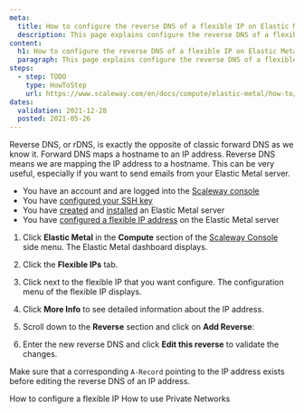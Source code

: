 ```yaml
---
meta:
  title: How to configure the reverse DNS of a flexible IP on Elastic Metal servers
  description: This page explains configure the reverse DNS of a flexible IP on Elastic Metal servers
content:
  h1: How to configure the reverse DNS of a flexible IP on Elastic Metal servers
  paragraph: This page explains configure the reverse DNS of a flexible IP on Elastic Metal servers
steps:
  - step: TODO
    type: HowToStep
    url: https://www.scaleway.com/en/docs/compute/elastic-metal/how-to/configure-reverse-dns-flexible-ip/
dates:
  validation: 2021-12-28
  posted: 2021-05-26
---
```


Reverse DNS, or rDNS, is exactly the opposite of classic forward DNS as we know it. Forward DNS maps a hostname to an IP address. Reverse DNS means we are mapping the IP address to a hostname. This can be very useful, especially if you want to send emails from your Elastic Metal server.

<Message type="requirement">

- You have an account and are logged into the [Scaleway console](https://console.scaleway.com)  
- You have [configured your SSH key](/console/my-project/how-to/create-ssh-key)
- You have [created](/compute/elastic-metal/how-to/create-server) and [installed](/compute/elastic-metal/how-to/install-server) an Elastic Metal server
- You have [configured a flexible IP address](/compute/elastic-metal/how-to/configure-flexible-ip) on the Elastic Metal server

</Message>

1. Click **Elastic Metal** in the **Compute** section of the [Scaleway Console](https://console.scaleway.com) side menu. The Elastic Metal dashboard displays.

2. Click the **Flexible IPs** tab. 

3. Click <Icon name="more" /> next to the flexible IP that you want configure. The configuration menu of the flexible IP displays. 

4. Click **More Info** to see detailed information about the IP address.

5. Scroll down to the **Reverse** section and click on **Add Reverse**:

  <Lightbox src="scaleway-flexip_reverse.webp" alt="" />

6. Enter the new reverse DNS and click **Edit this reverse** to validate the changes.

<Message type="note">

 Make sure that a corresponding `A-Record` pointing to the IP address exists before editing the reverse DNS of an IP address.

</Message>

<Navigation title="See Also">
  <PreviousButton to="/compute/elastic-metal/how-to/configure-flexible-ip/">How to configure a flexible IP</PreviousButton>
  <NextButton to="/compute/elastic-metal/how-to/use-private-networks/">How to use Private Networks</NextButton>
</Navigation>
